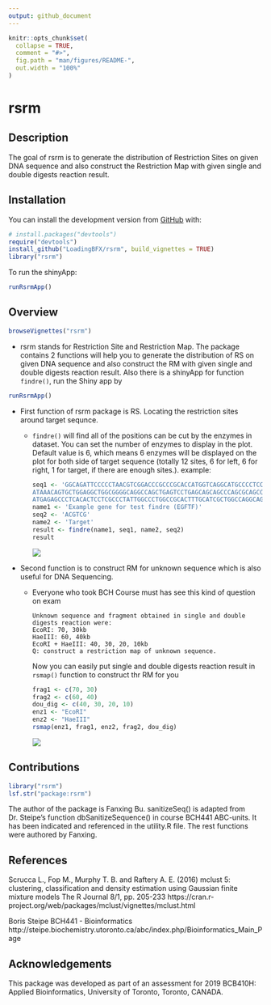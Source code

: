 ```yaml
---
output: github_document
---
```


<!-- README.md is generated from README.Rmd. Please edit that file -->

```r
knitr::opts_chunk$set(
  collapse = TRUE,
  comment = "#>",
  fig.path = "man/figures/README-",
  out.width = "100%"
)
```

# rsrm

<!-- badges: start -->
<!-- badges: end -->

## Description
The goal of rsrm is to generate the distribution of Restriction Sites on given DNA sequence and also construct the Restriction Map with given single and double digests reaction result.

## Installation

You can install the development version from [GitHub](https://github.com/) with:

``` r
# install.packages("devtools")
require("devtools")
install_github("LoadingBFX/rsrm", build_vignettes = TRUE)
library("rsrm")
```

To run the shinyApp:
``` r
runRsrmApp()
```
## Overview

``` r
browseVignettes("rsrm")
```
* rsrm stands for Restriction Site and Restriction Map. The package contains 2 functions will help you to generate the distribution of RS on given DNA sequence and also construct the RM with given single and double digests reaction result. Also there is a shinyApp for function ```findre()```, run the Shiny app by
``` r
runRsrmApp()
```

* First function of rsrm package is RS. Locating the restriction sites around target sequnce.
  + ```findre()``` will find all of the positions can be cut by the enzymes in dataset. You can set the number of enzymes to display in the plot. Default value is 6, which means 6 enzymes will be displayed on the plot for both side of target sequence (totally 12 sites, 6 for left, 6 for right, 1 for target, if there are enough sites.).
    example:
    ```r
    seq1 <- 'GGCAGATTCCCCCTAACGTCGGACCCGCCCGCACCATGGTCAGGCATGCCCCTCCTCATCGCTGGGCACAGCCCAGAGGGT
    ATAAACAGTGCTGGAGGCTGGCGGGGCAGGCCAGCTGAGTCCTGAGCAGCAGCCCAGCGCAGCCACCGAGACACC
    ATGAGAGCCCTCACACTCCTCGCCCTATTGGCCCTGGCCGCACTTTGCATCGCTGGCCAGGCAGGTGAGTGCCCC'
    name1 <- 'Example gene for test findre (EGFTF)'
    seq2 <- 'ACGTCG'
    name2 <- 'Target'
    result <- findre(name1, seq1, name2, seq2)
    result
    ```
    ![](./inst/extdata/RSplot.png)
    
* Second function is to construct RM for unknown sequence which is also useful for DNA Sequencing.
  + Everyone who took BCH Course must has see this kind of question on exam
    ```
    Unknown sequence and fragment obtained in single and double digests reaction were:
    EcoRI: 70, 30kb
    HaeIII: 60, 40kb
    EcoRI + HaeIII: 40, 30, 20, 10kb
    Q: construct a restriction map of unknown sequence.
    ```
    Now you can easily put single and double digests reaction result in ```rsmap()``` function to construct thr RM for     you
    ```r
    frag1 <- c(70, 30)
    frag2 <- c(60, 40)
    dou_dig <- c(40, 30, 20, 10)
    enz1 <- "EcoRI"
    enz2 <- "HaeIII"
    rsmap(enz1, frag1, enz2, frag2, dou_dig)
    ```
    ![](./inst/extdata/RSMap.png)
    
## Contributions
``` r
library("rsrm")
lsf.str("package:rsrm")
```
The author of the package is Fanxing Bu. sanitizeSeq() is adapted from Dr. Steipe's function dbSanitizeSequence() in course BCH441 ABC-units. It has been indicated and referenced in the utility.R file. The rest functions were authored by Fanxing.


## References
Scrucca L., Fop M., Murphy T. B. and Raftery A. E. (2016) mclust 5: clustering, classification and density estimation using Gaussian finite mixture models The R Journal 8/1, pp. 205-233 https://cran.r-project.org/web/packages/mclust/vignettes/mclust.html

Boris Steipe BCH441 - Bioinformatics http://steipe.biochemistry.utoronto.ca/abc/index.php/Bioinformatics_Main_Page

## Acknowledgements
This package was developed as part of an assessment for 2019 BCB410H: Applied Bioinformatics, University of Toronto, Toronto, CANADA.
